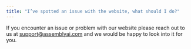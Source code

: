 ```yaml
---
title: "I’ve spotted an issue with the website, what should I do?"
---
```


If you encounter an issue or problem with our website please reach out to us at [support@assemblyai.com](mailto:support@assemblyai.com) and we would be happy to look into it for you.
